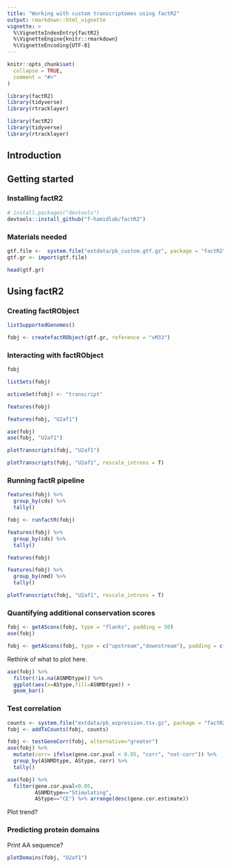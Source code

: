 ```yaml
---
title: "Working with custom transcriptomes using factR2"
output: rmarkdown::html_vignette
vignette: >
  %\VignetteIndexEntry{factR2}
  %\VignetteEngine{knitr::rmarkdown}
  %\VignetteEncoding{UTF-8}
---
```


```r
knitr::opts_chunk$set(
  collapse = TRUE,
  comment = "#>"
)
```

```r
library(factR2)
library(tidyverse)
library(rtracklayer)
```


```r
library(factR2)
library(tidyverse)
library(rtracklayer)
```

## Introduction 

## Getting started

### Installing factR2

```r
# install.packages("devtools")
devtools::install_github("f-hamidlab/factR2")
```



### Materials needed

```r
gtf.file <-  system.file("extdata/pb_custom.gtf.gz", package = "factR2")
gtf.gr <- import(gtf.file)

head(gtf.gr)
```


## Using factR2

### Creating factRObject

```r
listSupportedGenomes()
```
```r
fobj <- createfactRObject(gtf.gr, reference = "vM33")
```

### Interacting with factRObject

```r
fobj
```

```r
listSets(fobj)
```


```r
activeSet(fobj) <- "transcript"
```


```r
features(fobj)
```

```r
features(fobj, "U2af1")
```

```r
ase(fobj)
ase(fobj, "U2af1")
```

```r
plotTranscripts(fobj, "U2af1")
```


```r
plotTranscripts(fobj, "U2af1", rescale_introns = T)
```

### Running factR pipeline

```r
features(fobj) %>% 
  group_by(cds) %>% 
  tally()
```




```r
fobj <- runfactR(fobj)
```

```r
features(fobj) %>% 
  group_by(cds) %>% 
  tally()
```

```r
features(fobj) 
```


```r
features(fobj) %>% 
  group_by(nmd) %>% 
  tally()
```

```r
plotTranscripts(fobj, "U2af1", rescale_introns = T)
```





### Quantifying additional conservation scores

```r
fobj <- getAScons(fobj, type = "flanks", padding = 50)
ase(fobj)
```

```r
fobj <- getAScons(fobj, type = c("upstream","downstream"), padding = c(50,100))
```

Rethink of what to plot here.

```r
ase(fobj) %>% 
  filter(!is.na(ASNMDtype)) %>% 
  ggplot(aes(x=AStype,fill=ASNMDtype)) +
  geom_bar()
```


### Test correlation

```r
counts <- system.file("extdata/pb_expression.tsv.gz", package = "factR2")
fobj <- addTxCounts(fobj, counts)
```
```r
fobj <- testGeneCorr(fobj, alternative="greater")
ase(fobj) %>% 
  mutate(corr= ifelse(gene.cor.pval < 0.05, "corr", "not-corr")) %>% 
  group_by(ASNMDtype, AStype, corr) %>% 
  tally()
```

```r
ase(fobj) %>% 
  filter(gene.cor.pval<0.05, 
         ASNMDtype=="Stimulating", 
         AStype=="CE") %>% arrange(desc(gene.cor.estimate))
```


Plot trend?


### Predicting protein domains

Print AA sequence?

```r
plotDomains(fobj, "U2af1")
```




















